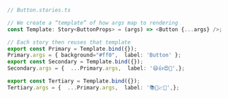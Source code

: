 ```ts
// Button.stories.ts

// We create a “template” of how args map to rendering
const Template: Story<ButtonProps> = (args) => <Button {...args} />;

// Each story then reuses that template
export const Primary = Template.bind({});
Primary.args = { background="#ff0",  label: 'Button' };
export const Secondary = Template.bind({});
Secondary.args = {  ...Primary.args,  label: '😄👍😍💯',};

export const Tertiary = Template.bind({});
Tertiary.args = {  ...Primary.args,  label: '📚📕📈🤓',};
```

